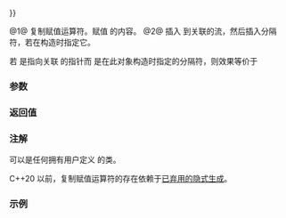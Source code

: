 {{cpp/iterator/ostream_iterator/title|operator{{=}}}}
{{cpp/iterator/ostream_iterator/navbar}}
{{dcl begin}}
{{dcl|num=1|1=
ostream_iterator&amp; operator=( const ostream_iterator&amp; );
}}
{{dcl|num=2|1=
ostream_iterator&amp; operator=( const T&amp; value );
}}
{{dcl end}}

@1@ 复制赋值运算符。赋值 {{c|other}} 的内容。
@2@ 插入 {{c|value}} 到关联的流，然后插入分隔符，若在构造时指定它。

若 {{tt|out_stream}} 是指向关联 {{lc|std::basic_ostream}} 的指针而 {{tt|delim}} 是在此对象构造时指定的分隔符，则效果等价于

{{c|1=
*out_stream &lt;&lt; value;
if(delim != 0)
    *out_stream &lt;&lt; delim;
return *this;
}}

===参数===
{{par begin}}
{{par|value|要插入的对象}}
{{par end}}

===返回值===
{{c|*this}}

===注解===
{{tt|T}} 可以是任何拥有用户定义 {{tt|operator&lt;&lt;}} 的类。

C++20 以前，复制赋值运算符的存在依赖于[[cpp/language/copy_assignment#隐式定义的复制赋值运算符|已弃用的隐式生成]]。

===示例===
{{example
|code=
#include &lt;iostream&gt;
#include &lt;iterator&gt;

int main()
{
    std::ostream_iterator&lt;int&gt; i1(std::cout, ", ");
    *i1++ = 1; // 通常形式，为标准算法所用
    *++i1 = 2;
    i1 = 3; // * 或 ++ 皆非必须
    std::ostream_iterator&lt;double&gt; i2(std::cout);
    i2 = 3.14;
    std::cout &lt;&lt; '\n';
}
|output=
1, 2, 3, 3.14
}}

{{langlinks|de|en|es|fr|it|ja|pt|ru}}